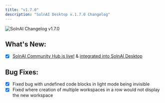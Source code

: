 ```yaml
---
title: "v1.7.0"
description: "SolnAI Desktop v.1.7.0 Changelog"
---
```



<style global jsx>{`
  img {
    aspect-ratio: 16/9;
    object-fit: fit;
    border-radius: 20px;
  }
`}</style>

<Image
  src="/images/product/changelog/header-image.png"
  height={1080}
  width={1920}
  quality={100}
  alt="SolnAI Changelog v1.7.0"
/>

## What's New:

- [x] [SolnAI Community Hub is live!](https://hub.SolnAI.com/) & [integrated into SolnAI Desktop](../community-hub/about.mdx)

## Bug Fixes:

- [x] Fixed bug with undefined code blocks in light mode being invisible
- [x] Fixed where creation of multiple workspaces in a row would not display the new workspace
